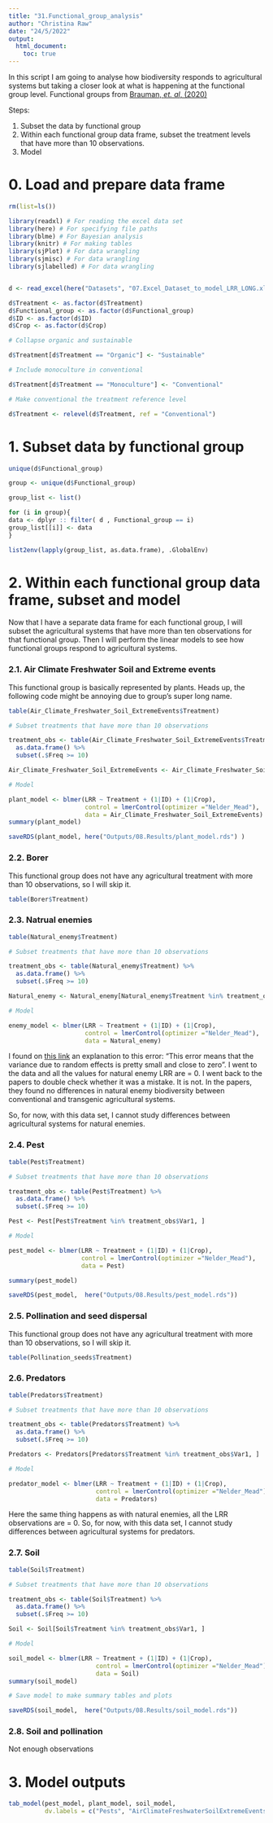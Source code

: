 ```yaml
---
title: "31.Functional_group_analysis"
author: "Christina Raw"
date: "24/5/2022"
output: 
  html_document:
    toc: true
---
```


In this script I am going to analyse how biodiversity responds to agricultural systems but taking a closer look at what is happening at the functional group level. Functional groups from [Brauman, *et. al*, (2020)](https://www.pnas.org/doi/10.1073/pnas.2010473117#t01)

Steps:

1. Subset the data by functional group
2. Within each functional group data frame, subset the treatment levels that have more than 10 observations.
3. Model

# 0. Load and prepare data frame

```r

rm(list=ls())

library(readxl) # For reading the excel data set
library(here) # For specifying file paths
library(blme) # For Bayesian analysis
library(knitr) # For making tables
library(sjPlot) # For data wrangling
library(sjmisc) # For data wrangling
library(sjlabelled) # For data wrangling


d <- read_excel(here("Datasets", "07.Excel_Dataset_to_model_LRR_LONG.xlsx"))

d$Treatment <- as.factor(d$Treatment)
d$Functional_group <- as.factor(d$Functional_group)
d$ID <- as.factor(d$ID)
d$Crop <- as.factor(d$Crop)

# Collapse organic and sustainable

d$Treatment[d$Treatment == "Organic"] <- "Sustainable"

# Include monoculture in conventional 

d$Treatment[d$Treatment == "Monoculture"] <- "Conventional"

# Make conventional the treatment reference level

d$Treatment <- relevel(d$Treatment, ref = "Conventional")

```

# 1. Subset data by functional group

```r

unique(d$Functional_group)

group <- unique(d$Functional_group)

group_list <- list() 

for (i in group){
data <- dplyr :: filter( d , Functional_group == i)
group_list[[i]] <- data
}

list2env(lapply(group_list, as.data.frame), .GlobalEnv)

```

# 2. Within each functional group data frame, subset and model

Now that I have a separate data frame for each functional group, I will subset the agricultural systems that have more than ten observations for that functional group. Then I will perform the linear models to see how functional groups respond to agricultural systems.

### 2.1. Air Climate Freshwater Soil and Extreme events

This functional group is basically represented by plants. Heads up, the following code might be annoying due to group's super long name.

```r
table(Air_Climate_Freshwater_Soil_ExtremeEvents$Treatment)
```


```r

# Subset treatments that have more than 10 observations

treatment_obs <- table(Air_Climate_Freshwater_Soil_ExtremeEvents$Treatment) %>% 
  as.data.frame() %>% 
  subset(.$Freq >= 10)

Air_Climate_Freshwater_Soil_ExtremeEvents <- Air_Climate_Freshwater_Soil_ExtremeEvents[Air_Climate_Freshwater_Soil_ExtremeEvents$Treatment %in% treatment_obs$Var1, ]

# Model 

plant_model <- blmer(LRR ~ Treatment + (1|ID) + (1|Crop), 
                     control = lmerControl(optimizer ="Nelder_Mead"), 
                     data = Air_Climate_Freshwater_Soil_ExtremeEvents)
summary(plant_model)

saveRDS(plant_model, here("Outputs/08.Results/plant_model.rds") )

```

### 2.2. Borer

This functional group does not have any agricultural treatment with more than 10 observations, so I will skip it. 

```r

table(Borer$Treatment)

```


### 2.3. Natrual enemies

```r
table(Natural_enemy$Treatment)
```


```r

# Subset treatments that have more than 10 observations

treatment_obs <- table(Natural_enemy$Treatment) %>% 
  as.data.frame() %>% 
  subset(.$Freq >= 10)

Natural_enemy <- Natural_enemy[Natural_enemy$Treatment %in% treatment_obs$Var1, ]

# Model 

enemy_model <- blmer(LRR ~ Treatment + (1|ID) + (1|Crop), 
                     control = lmerControl(optimizer ="Nelder_Mead"), 
                     data = Natural_enemy)
```

I found on [this link](https://community.rstudio.com/t/error-in-eval-f-x-downdated-vtv-is-not-positive-definite/73846) an explanation to this error: "This error means that the variance due to random effects is pretty small and close to zero". I went to the data and all the values for natural enemy LRR are = 0. I went back to the papers to double check whether it was a mistake. It is not. In the papers, they found no differences in natural enemy biodiversity between conventional and transgenic agricultural systems. 

So, for now, with this data set, I cannot study differences between agricultural systems for natural enemies.

### 2.4. Pest

```r

table(Pest$Treatment)
```


```r

# Subset treatments that have more than 10 observations

treatment_obs <- table(Pest$Treatment) %>% 
  as.data.frame() %>% 
  subset(.$Freq >= 10)

Pest <- Pest[Pest$Treatment %in% treatment_obs$Var1, ]

# Model 

pest_model <- blmer(LRR ~ Treatment + (1|ID) + (1|Crop), 
                    control = lmerControl(optimizer ="Nelder_Mead"), 
                    data = Pest)

summary(pest_model)

saveRDS(pest_model,  here("Outputs/08.Results/pest_model.rds"))
```


### 2.5. Pollination and seed dispersal

This functional group does not have any agricultural treatment with more than 10 observations, so I will skip it. 

```r
table(Pollination_seeds$Treatment)
```


### 2.6. Predators 

```r
table(Predators$Treatment)
```


```r

# Subset treatments that have more than 10 observations

treatment_obs <- table(Predators$Treatment) %>% 
  as.data.frame() %>% 
  subset(.$Freq >= 10)

Predators <- Predators[Predators$Treatment %in% treatment_obs$Var1, ]

# Model

predator_model <- blmer(LRR ~ Treatment + (1|ID) + (1|Crop), 
                        control = lmerControl(optimizer ="Nelder_Mead"), 
                        data = Predators)

```

Here the same thing happens as with natural enemies, all the LRR observations are = 0. So, for now, with this data set, I cannot study differences between agricultural systems for predators.


### 2.7. Soil

```r
table(Soil$Treatment)
```


```r

# Subset treatments that have more than 10 observations

treatment_obs <- table(Soil$Treatment) %>% 
  as.data.frame() %>% 
  subset(.$Freq >= 10)

Soil <- Soil[Soil$Treatment %in% treatment_obs$Var1, ]

# Model 

soil_model <- blmer(LRR ~ Treatment + (1|ID) + (1|Crop), 
                        control = lmerControl(optimizer ="Nelder_Mead"), 
                        data = Soil)
summary(soil_model)

# Save model to make summary tables and plots

saveRDS(soil_model,  here("Outputs/08.Results/soil_model.rds"))
```


### 2.8. Soil and pollination

Not enough observations

# 3. Model outputs

```r
tab_model(pest_model, plant_model, soil_model,
          dv.labels = c("Pests", "AirClimateFreshwaterSoilExtremeEvents", "Creation and protection of Soil"))

```

